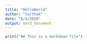 ```yaml
---
title: "HelloWorld"
author: "Sarthak"
date: "8/4/2020"
output: word_document
---
```



```r
print("## This is a markdown file")
```


